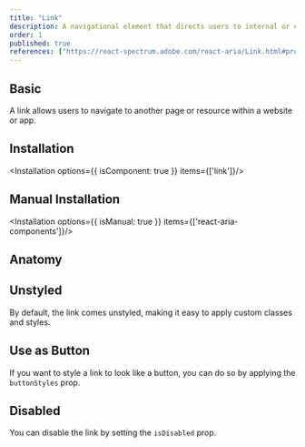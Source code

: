 ```yaml
---
title: "Link"
description: A navigational element that directs users to internal or external pages, optimized for accessibility and SEO.
order: 1
published: true
references: ["https://react-spectrum.adobe.com/react-aria/Link.html#props"]
---
```


## Basic

A link allows users to navigate to another page or resource within a website or app.
<How toUse="navigation/link/link-demo" />

## Installation
<Installation options={{ isComponent: true }} items={['link']}/>

## Manual Installation
<Installation options={{ isManual: true }} items={['react-aria-components']}/>

<SourceCode toShow='link'/>

## Anatomy
<Anatomy show='link-anatomy'/>

## Unstyled
By default, the link comes unstyled, making it easy to apply custom classes and styles.
<How toUse="navigation/link/link-unstyled-demo" />

## Use as Button
If you want to style a link to look like a button, you can do so by applying the `buttonStyles` prop.
<How toUse="navigation/link/link-button-demo" />

## Disabled
You can disable the link by setting the `isDisabled` prop.
<How toUse="navigation/link/link-disabled-demo" />
